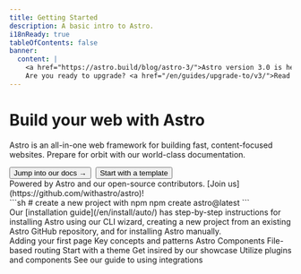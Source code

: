 ```yaml
---
title: Getting Started
description: A basic intro to Astro.
i18nReady: true
tableOfContents: false
banner:
  content: |
    <a href="https://astro.build/blog/astro-3/">Astro version 3.0 is here!</a>
    Are you ready to upgrade? <a href="/en/guides/upgrade-to/v3/">Read our upgrade guide</a>.
---
```



<Hero>
  <Fragment slot="hero-content">
    <h1>Build your web with Astro</h1>
    <p>
      Astro is an all-in-one web framework for building fast, content-focused websites.
      Prepare for orbit with our world-class documentation.
    </p>
    <div style="display: flex; flex-wrap: wrap; gap: 0.5rem;">
      <Button href="/en/install/auto/">Jump into our docs <b>→</b></Button>
      <Button variant="outline" href="https://astro.new/" icon="external">Start with a template</Button>
    </div>
  </Fragment>
  <Fragment slot="hero-facepile">
    Powered by Astro and our open-source contributors. [Join us](https://github.com/withastro/astro)!
  </Fragment>
</Hero>

<LandingContent>
  <Card title="Start your first project" icon="rocket">
    <div class="card-split not-content">
      <div>
        ```sh
        # create a new project with npm
        npm create astro@latest
        ```
      </div>
      <div>
        Our [installation guide](/en/install/auto/) has step-by-step instructions for installing Astro using our CLI wizard, creating a new project from an existing Astro GitHub repository, and for installing Astro manually.
      </div>
    </div>
  </Card>
  <CardGrid>
    <Card title="Learn" icon="open-book">
      <List>
        <Link href="/en/core-concepts/astro-pages/">Adding your first page</Link>
        <Link href="/">Key concepts and patterns</Link>
        <Link href="/en/core-concepts/astro-components/">Astro Components</Link>
        <Link href="/en/core-concepts/routing/">File-based routing</Link>
      </List>
    </Card>
    <Card title="Extend" icon="puzzle">
      <List>
        <Link href="https://astro.build/themes/">Start with a theme</Link>
        <Link href="https://astro.build/showcase/">Get insired by our showcase</Link>
        <Link href="https://astro.build/integrations/">Utilize plugins and components</Link>
        <Link href="/en/guides/integrations-guide/">See our guide to using integrations</Link>
      </List>
    </Card>
  </CardGrid>

  <Discord title="Have a question or want to talk to the core team?" cta="Join our Discord"/>
</LandingContent>
